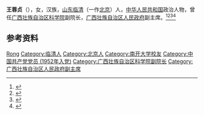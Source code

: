 '''王蓉贞'''（{{bd|1931年|11月|2015年|7月3日|catIdx=Wang}}），女，汉族，[[山东|山东]][[临清|临清]]（一作[[北京|北京]]）人，[[中华人民共和国|中华人民共和国]]政治人物，曾任[[广西壮族自治区科学院|广西壮族自治区科学院]]副院长，[[广西壮族自治区人民政府|广西壮族自治区人民政府]]副主席。<ref>{{Cite book|title=古今中外女名人辞典|author=中国妇女管理干部学院编|publisher=中国广播电视出版社|year=1989|isbn=|location=北京|pages=}}</ref><ref>{{Cite book|title=华夏妇女名人词典|author=周行健主编|publisher=华夏出版社|year=1988|isbn=|location=北京|pages=}}</ref><ref>{{Cite book|title=中华人民共和国职官志|author=何虎生, 李耀东, 向常福主编|publisher=中国社会出版社|year=2003|isbn=9787800883934|location=北京|pages=}}</ref><ref>{{Cite web|title=王蓉贞同志逝世|url=http://gxrb.gxnews.com.cn/html/2015-07/10/content_1150661.htm|accessdate=2020-08-21|work=广西日报}}</ref>

== 参考资料 ==
{{reflist}}

{{中国人物小作品}}

{{Authority control}}
{{DEFAULTSORT:Wang王}}
[[Category:王姓|Rong]]
[[Category:临清人|Category:临清人]]
[[Category:北京人|Category:北京人]]
[[Category:南开大学校友|Category:南开大学校友]]
[[Category:中国共产党党员_(1952年入党)|Category:中国共产党党员 (1952年入党)]]
[[Category:广西壮族自治区科学院副院长|Category:广西壮族自治区科学院副院长]]
[[Category:广西壮族自治区人民政府副主席|Category:广西壮族自治区人民政府副主席]]